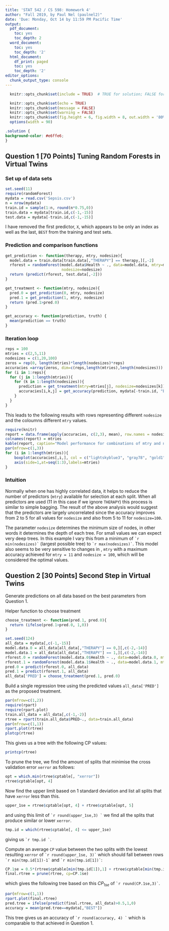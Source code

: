 ```yaml
---
title: 'STAT 542 / CS 598: Homework 4'
author: "Fall 2019, by Paul Nel (paulnel2)"
date: 'Due: Monday, Oct 14 by 11:59 PM Pacific Time'
output:
  pdf_document:
    toc: yes
    toc_depth: 2
  word_document:
    toc: yes
    toc_depth: '2'
  html_document:
    df_print: paged
    toc: yes
    toc_depth: '2'
editor_options:
  chunk_output_type: console
---
```


```r
  knitr::opts_chunk$set(include = TRUE)  # TRUE for solution; FALSE for questions set

  knitr::opts_chunk$set(echo = TRUE)
  knitr::opts_chunk$set(message = FALSE)
  knitr::opts_chunk$set(warning = FALSE)
  knitr::opts_chunk$set(fig.height = 6, fig.width = 8, out.width = '80%', fig.align = "center")
  options(width = 90)
```

```css
.solution {
background-color: #e6ffe6;
}
```



## Question 1 [70 Points] Tuning Random Forests in Virtual Twins

### Set up of data sets

```r
set.seed(11)
require(randomForest)
mydata = read.csv('Sepsis.csv')
n = nrow(mydata)
train.id = sample(1:n, round(n*0.75,0))
train.data = mydata[train.id,c(-1,-15)]
test.data = mydata[-train.id,c(-1,-15)]
```
I have removed the first predictor, `X`, which appears to be only an index as well as the last, `BEST` from the training and test sets.

### Prediction and comparison functions

```r

get_prediction <- function(therapy, mtry, nodesize){
  model.data = train.data[train.data[,"THERAPY"] == therapy,][,-2]
  rforest = randomForest(model.data$Health ~ ., data=model.data, mtry=mtry, 
                         nodesize=nodesize)
  return (predict(rforest, test.data[,-2]))
}

get_treatment <- function(mtry, nodesize){
  pred.0 = get_prediction(0, mtry, nodesize)
  pred.1 = get_prediction(1, mtry, nodesize)
  return (pred.1>pred.0)
}

get_accuracy <- function(prediction, truth) {
  mean(prediction == truth)
}
```

### Iteration loop

```r
reps = 100
mtries = c(2,5,11)
nodesizes = c(1,20,100)
zeros = rep(0, length(mtries)*length(nodesizes)*reps)
accuracies =array(zeros, dim=c(reps,length(mtries),length(nodesizes)))
for (i in 1:reps){
  for (j in 1:length(mtries)){
    for (k in 1:length(nodesizes)){
      prediction = get_treatment(mtry=mtries[j], nodesize=nodesizes[k])
      accuracies[i,k,j] = get_accuracy(prediction, mydata[-train.id, "BEST"])
    }
  }
}
```

This leads to the following results with rows representing different `nodesize` and the coloumns different `mtry` values.
```r
require(knitr)
report = data.frame(apply(accuracies, c(2,3), mean), row.names = nodesizes)
colnames(report) = mtries
kable(report, caption="Model performance for combinations of mtry and nodesize", format.args=list(justify='centre'))
par(mfrow=c(1,3))
for (i in 1:length(mtries)){
    boxplot(accuracies[,i,], col = c("lightskyblue3", "gray78", "gold1"),xaxt='n', xlab='mtry', main=paste("nodesize:", nodesizes[i]))
    axis(side=1,at=seq(1:3),labels=mtries)
}
```

### Intuition

Normally when one has highly correlated data, it helps to reduce the number of predictors (`mtry`) available for selection at each split.  When all predictors are used (11 in this case if we ignore `THERAPY`) this process is similar to simple bagging.  The result of the above analysis would suggest that the predictors are largely uncorrelated since the accuracy improves from 2 to 5 for all values for `nodesize` and also from 5 to 11 for `nodesize=100`.

The parameter `nodesize` determines the minimum size of nodes, in other words it determines the depth of each tree.  For small values we can expect very deep trees.  In this example I vary this from a minimum of `` `r min(nodesizes)` `` (largest possible tree) to `` `r max(nodesizes)` ``.  This model also seems to be very sensitive to changes in , `mtry` with a maximum accuracy achieved for  `mtry = 11` and `nodesize = 100`, which will be considered the optimal values. 

## Question 2 [30 Points] Second Step in Virtual Twins

Generate predictions on all data based on the best parameters from Question 1.

Helper function to choose treatment
```r
choose_treatment <- function(pred.1, pred.0){
  return (ifelse(pred.1>pred.0, 1,0))
}
```

```r
set.seed(124)
all_data = mydata[,c(-1,-15)]
model.data.0 = all_data[all_data[,"THERAPY"] == 0,][,c(-2,-14)]
model.data.1 = all_data[all_data[,"THERAPY"] == 1,][,c(-2,-14)]
rforest.0 = randomForest(model.data.0$Health ~ ., data=model.data.0, mtry=11, nodesize=100)
rforest.1 = randomForest(model.data.1$Health ~ ., data=model.data.1, mtry=11, nodesize=100)
pred.0 = predict(rforest.0, all_data)
pred.1 = predict(rforest.1, all_data)
all_data['PRED'] = choose_treatment(pred.1, pred.0)
```

Build a single regression tree using the predicted values `all_data['PRED']` as the proposed treatment.

```r
par(mfrow=c(1,2))
require(rpart)
require(rpart.plot)
train.all_data = all_data[,c(-1,-2)]
rtree = rpart(train.all_data$PRED~., data=train.all_data)
par(mfrow=c(1,1))
rpart.plot(rtree)
plotcp(rtree)
```

This gives us a tree with the following CP values:

```r
printcp(rtree)
```

To prune the tree, we find the amount of splits that minimise the cross validation error `xerror` as follows:

```r
opt = which.min(rtree$cptable[, "xerror"])
rtree$cptable[opt, 4]
```

Now find the upper limit based on 1 standard deviation and list all splits that have `xerror` less than this.

```r
upper_1se = rtree$cptable[opt, 4] + rtree$cptable[opt, 5]
```
and using this limit of `` `r round(upper_1se,3) ` `` we find all the splits that produce similar or lower `xerror`.
```r
tmp.id = which(rtree$cptable[, 4] <= upper_1se)
```
giving us `` `r tmp.id ` ``.


Compute an average `CP` value between the two splits with the lowest resulting `xerror` of `` `r round(upper_1se, 3)` `` which should fall between rows `` `r min(tmp.id[1])-1` `` and `` `r min(tmp.id[1])` ``:

```r
CP.1se = 0.5*(rtree$cptable[min(tmp.id[1]),1] + rtree$cptable[min(tmp.id[1])-1,1])
final.rtree = prune(rtree, cp=CP.1se)
```

which gives the following tree based on this $CP_{1se}$ of `` `r round(CP.1se,3)` ``.

```r
par(mfrow=c(1,1))
rpart.plot(final.rtree)
pred.tree = ifelse(predict(final.rtree, all_data)>0.5,1,0)
accuracy = mean(pred.tree==mydata[,"BEST"])
```

This tree gives us an accuracy of `` `r round(accuracy, 4) ` `` which is comparable to that achieved in Question 1.
